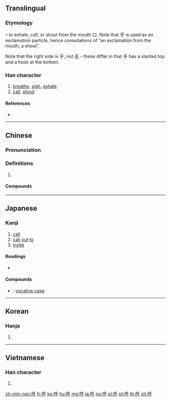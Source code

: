 {{also|謼}}
==Translingual==
{{stroke order|strokes=8}}

===Etymology===
{{Han compound|口|t1=mouth|乎|ls=psc|c1=s|c2=p}} – to exhale, call, or shout from the mouth 口. Note that 乎 is used as an exclamation particle, hence connotations of “an exclamation from the mouth, a shout”.

Note that the right side is 乎, not [[平]] – these differ in that 乎 has a slanted top and a hook at the bottom.

===Han character===
{{Han char|rn=30|rad=口|as=05|sn=8|four=62049|canj=RHFD|ids=⿰口乎}}

# [[breathe]], [[sigh]], [[exhale]]
# [[call]], [[shout]]

====References====
* {{Han ref|kx=0183.140|dkj=03471|dj=0402.140|hdz=10605.020|uh=547C|ud=21628|bh=A949|bd=43337}}

----

==Chinese==
{{zh-forms}}

===Pronunciation===
{{zh-pron
|m=hū
|c=fu1
|h=pfs=fû
|mn=ho͘/kho͘
|mn-t=hu1/u1/hou1/kou1
|w=1hu
|mc=y
|oc=y
|ma=Zh-hu.ogg
|cat=
}}

===Definitions===
{{zh-hanzi}}

# {{rfdef|zh}}

====Compounds====
{{zh-der|呼叫|呼喊|呼號|呼吼|引類呼朋|嗚呼|傳呼|呼么喝六|喳呼|呼之欲出|前呼後應|呼噪|呼盧喝雉|呼吸器|呼噓|外呼吸|呼天搶地|呼呼大睡|呼奴使婢|八方呼應|呼喚|呼吸道|呼圖克圖|上呼吸道|呼搧|呼張喚李|同類相呼|一呼再諾|呼拉舞|一呼百應|呼哨|呼籲|愴天呼地|愴地呼天|呼吸運動|內呼吸|呼吸相通|呼三喝四|大聲疾呼|呼風喚雨|咋呼|喝六呼么|千呼萬喚|人工呼吸|嵩呼|呼嘯|大呼隆|山呼|呼嚕|呼兄喚弟|嗎呼|呼蘭河|呼應|呼家將|後擁前呼|呼盧|三呼萬歲|大呼小叫|呼吸器官|合口呼|呼蚩|呼拉圈|呼吸|呼呼|呼吸根|一命嗚呼|大呼過癮|大呼|一呼百諾|吹呼|呼吸作用|呼喝|呼名叫陣|呼紅叫六|四呼|嚾呼|嗚呼哀哉|喝雉呼盧|呼畢勒罕|呼牛呼馬|呼牛作馬|呼氣|呼朋引伴|呼救|呼庚呼癸|呼吸音|呼吸孔|呼吸吐納|呼叱|呼叫器|呼倫池|傳呼機|呼朋引類|前呼後擁|庚癸之呼|吆呼|呼聲|大呼小喊|呼吸系統|疾聲大呼|打呼嚕|疾呼|撮口呼|扯呼|打招呼|振臂高呼|直呼其名|招呼站|振臂一呼|搶地呼天|稱呼|登高一呼|有氧呼吸|於呼哀哉|深呼吸|打呼|歡呼雷動|瞎扎呼|搶呼|烏呼|招呼|熱呼呼|氣呼呼|歡呼|攘臂一呼|燕語鶯呼|見兔呼狗|高呼|讙呼|驚呼|韓市呼天|齊齒呼|鼓掌歡呼|麻麻呼呼|肺呼吸|語笑喧呼|順風而呼|蔫呼呼|謊喳呼|阿呼地獄|開口呼|邪呼|腹式呼吸}}

----

==Japanese==

===Kanji===
{{ja-kanji|grade=6|rs=口05}}

# [[call]]
# [[call]] [[out]] [[to]]
# [[invite]]

====Readings====
* {{ja-readings|goon=[[く]] (ku)|kanon=[[こ]] (ko)|kun=[[よぶ]] (yobu)}}

====Compounds====
* {{ja-r|呼格|こかく}}: [[vocative case]]

----

==Korean==

===Hanja===
{{ko-hanja|hangeul=호|rv=ho|mr=ho}}

# {{defn|lang=ko|sort=口05}}
----

==Vietnamese==

===Han character===
{{vi-hantu|[[hô]], [[há]], [[hao]], [[hào]]|rs=口05}}

# {{defn|lang=vi|sort=口05}}

[[zh-min-nan:呼]]
[[fr:呼]]
[[ko:呼]]
[[hu:呼]]
[[mg:呼]]
[[ja:呼]]
[[no:呼]]
[[pl:呼]]
[[pt:呼]]
[[th:呼]]
[[zh:呼]]